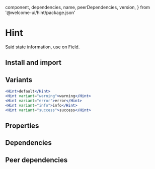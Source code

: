 
  component,
  dependencies,
  name,
  peerDependencies,
  version,
} from '@welcome-ui/hint/package.json'

# Hint

<tagversion version={version} name={name} component={component} />

Said state information, use on Field.

## Install and import

<usage component={component} name={name} peerDependencies={peerDependencies} />

## Variants

```jsx
<Hint>default</Hint>
<Hint variant="warning">warning</Hint>
<Hint variant="error">error</Hint>
<Hint variant="info">info</Hint>
<Hint variant="success">success</Hint>
```

## Properties

<props propTypes={props.propTypes.Hint} />

## Dependencies

<dependencies dependencies={dependencies} />

## Peer dependencies

<dependencies dependencies={peerDependencies} />
